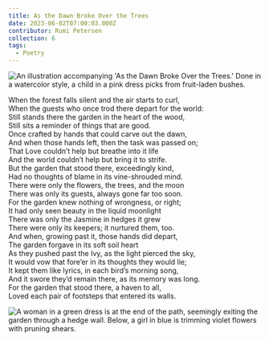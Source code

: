 ```yaml
---
title: As the Dawn Broke Over the Trees
date: 2023-06-02T07:00:03.000Z
contributor: Rumi Petersen
collection: 6
tags:
  - Poetry
---
```


<img src="/images/6/as-the-dawn-1-amy-stukenholtz.jpg" alt="An illustration accompanying 'As the Dawn Broke Over the Trees.' Done in a watercolor style, a child in a pink dress picks from fruit-laden bushes." class="w450" />

When the forest falls silent and the air starts to curl,<br />
When the guests who once trod there depart for the world:<br />
Still stands there the garden in the heart of the wood,<br />
Still sits a reminder of things that are good.<br />
Once crafted by hands that could carve out the dawn,<br />
And when those hands left, then the task was passed on;<br />
That Love couldn’t help but breathe into it life<br />
And the world couldn’t help but bring it to strife.<br />
But the garden that stood there, exceedingly kind,<br />
Had no thoughts of blame in its vine-shrouded mind.<br />
There were only the flowers, the trees, and the moon<br />
There was only its guests, always gone far too soon.<br />
For the garden knew nothing of wrongness, or right;<br />
It had only seen beauty in the liquid moonlight<br />
There was only the Jasmine in hedges it grew<br />
There were only its keepers; it nurtured them, too.<br />
And when, growing past it, those hands did depart,<br />
The garden forgave in its soft soil heart<br />
As they pushed past the Ivy, as the light pierced the sky,<br />
It would vow that fore’er in its thoughts they would lie;<br />
It kept them like lyrics, in each bird’s morning song,<br />
And it swore they’d remain there, as its memory was long.<br />
For the garden that stood there, a haven to all,<br />
Loved each pair of footsteps that entered its walls.<br />

<img src="/images/6/as-the-dawn-2-amy-stukenholtz.jpg" alt="A woman in a green dress is at the end of the path, seemingly exiting the garden through a hedge wall. Below, a girl in blue is trimming violet flowers with pruning shears." class="w450" />
